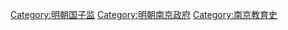 [[Category:明朝国子监|Category:明朝国子监]]
[[Category:明朝南京政府|Category:明朝南京政府]]
[[Category:南京教育史|Category:南京教育史]]